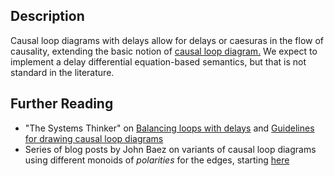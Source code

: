 
## Description

Causal loop diagrams with delays allow for delays or caesuras in the flow of
causality, extending the basic notion of <A href="../causal-loop">causal loop
diagram.</A> We expect to implement a delay differential equation-based
semantics, but that is not standard in the literature.

## Further Reading

- "The Systems Thinker" on [Balancing loops with
  delays](https://thesystemsthinker.com/balancing-loops-with-delays/) and
  [Guidelines for drawing causal loop
  diagrams](https://thesystemsthinker.com/guidelines-for-drawing-causal-loop-diagrams/)
- Series of blog posts by John Baez on variants of causal loop diagrams using
  different monoids of *polarities* for the edges, starting
  [here](https://johncarlosbaez.wordpress.com/2024/11/02/polarities/)
